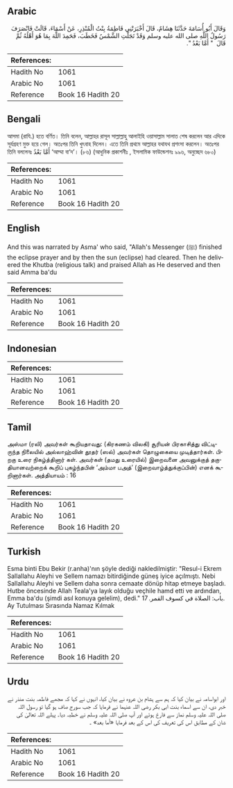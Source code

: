 ## Arabic


<div dir="rtl" lang="ar" style={{fontSize:'larger',backgroundColor:'#f8f9fa',padding:20}}>
وَقَالَ أَبُو أُسَامَةَ حَدَّثَنَا هِشَامٌ، قَالَ أَخْبَرَتْنِي فَاطِمَةُ بِنْتُ الْمُنْذِرِ، عَنْ أَسْمَاءَ، قَالَتْ فَانْصَرَفَ رَسُولُ اللَّهِ صلى الله عليه وسلم وَقَدْ تَجَلَّتِ الشَّمْسُ فَخَطَبَ، فَحَمِدَ اللَّهَ بِمَا هُوَ أَهْلُهُ ثُمَّ قَالَ ‏ "‏ أَمَّا بَعْدُ ‏"‏‏.‏
</div>
<div style={{backgroundColor:'#f8f9fa',padding:20, marginBottom: 10}}><table> <thead> <tr> <th>References:</th> <th></th> </tr> </thead> <tbody><tr><td>Hadith No</td><td>1061</td></tr><tr><td>Arabic No</td><td>1061</td></tr><tr><td>Reference</td><td>Book 16 Hadith 20</td></tr></tbody></table></div>

## Bengali


<div dir="ltr" lang="bn" style={{fontSize:'larger',backgroundColor:'#f8f9fa',padding:20}}>
আসমা (রাযি.) হতে বর্ণিত। তিনি বলেন, আল্লাহর রাসূল সাল্লাল্লাহু আলাইহি ওয়াসাল্লাম সালাত শেষ করলেন আর এদিকে সূর্যগ্রহণ মুক্ত হয়ে গেল। অতঃপর তিনি খুৎবাহ দিলেন। এতে তিনি প্রথমে আল্লাহর যথাযথ প্রশংসা করলেন। অতঃপর তিনি বললেনঃ أَمَّا بَعْدُ ‘আম্মা বা‘দ’। (৮৬) (আধুনিক প্রকাশনীঃ , ইসলামিক ফাউন্ডেশনঃ ৯৯৬, অনুচ্ছেদ ৬৮০)
</div>
<div style={{backgroundColor:'#f8f9fa',padding:20, marginBottom: 10}}><table> <thead> <tr> <th>References:</th> <th></th> </tr> </thead> <tbody><tr><td>Hadith No</td><td>1061</td></tr><tr><td>Arabic No</td><td>1061</td></tr><tr><td>Reference</td><td>Book 16 Hadith 20</td></tr></tbody></table></div>

## English


<div dir="ltr" lang="en" style={{fontSize:'larger',backgroundColor:'#f8f9fa',padding:20}}>
And this was narrated by Asma' who said, "Allah's Messenger (ﷺ) finished the eclipse prayer and by then the sun (eclipse) had cleared. Then he delivered the Khutba (religious talk) and praised Allah as He deserved and then said Amma ba'du
</div>
<div style={{backgroundColor:'#f8f9fa',padding:20, marginBottom: 10}}><table> <thead> <tr> <th>References:</th> <th></th> </tr> </thead> <tbody><tr><td>Hadith No</td><td>1061</td></tr><tr><td>Arabic No</td><td>1061</td></tr><tr><td>Reference</td><td>Book 16 Hadith 20</td></tr></tbody></table></div>

## Indonesian


<div dir="ltr" lang="id" style={{fontSize:'larger',backgroundColor:'#f8f9fa',padding:20}}>

</div>
<div style={{backgroundColor:'#f8f9fa',padding:20, marginBottom: 10}}><table> <thead> <tr> <th>References:</th> <th></th> </tr> </thead> <tbody><tr><td>Hadith No</td><td>1061</td></tr><tr><td>Arabic No</td><td>1061</td></tr><tr><td>Reference</td><td>Book 16 Hadith 20</td></tr></tbody></table></div>

## Tamil


<div dir="ltr" lang="ta" style={{fontSize:'larger',backgroundColor:'#f8f9fa',padding:20}}>
அஸ்மா (ரலி) அவர்கள் கூறியதாவது: (கிரகணம் விலகி) சூரியன் பிரகாசித்து விட்டிருந்த நிலையில் அல்லாஹ்வின் தூதர் (ஸல்) அவர்கள் தொழுகையை முடித்தார்கள். பிறகு உரை நிகழ்த்தினார் கள். அவர்கள் (தமது உரையில்) இறைவனை அவனுக்குத் தகுதியானவற்றைக் கூறிப் புகழ்ந்தபின் ‘அம்மா பஅத்’ (இறைவாழ்த்துக்குப்பின்) எனக் கூறினார்கள். அத்தியாயம் : 16
</div>
<div style={{backgroundColor:'#f8f9fa',padding:20, marginBottom: 10}}><table> <thead> <tr> <th>References:</th> <th></th> </tr> </thead> <tbody><tr><td>Hadith No</td><td>1061</td></tr><tr><td>Arabic No</td><td>1061</td></tr><tr><td>Reference</td><td>Book 16 Hadith 20</td></tr></tbody></table></div>

## Turkish


<div dir="ltr" lang="tr" style={{fontSize:'larger',backgroundColor:'#f8f9fa',padding:20}}>
Esma binti Ebu Bekir (r.anha)'nın şöyle dediği nakledilmiştir: "Resul-i Ekrem Sallallahu Aleyhi ve Sellem namazı bitirdiğinde güneş iyice açılmıştı. Nebi Sallallahu Aleyhi ve Sellem daha sonra cemaate dönüp hitap etmeye başladı. Hutbe öncesinde Allah Teala'ya layık olduğu veçhile hamd etti ve ardından, Emma ba'du (şimdi asıl konuya gelelim), dedi." باب: الصلاة في كسوف القمر. 17. Ay Tutulması Sırasında Namaz Kılmak
</div>
<div style={{backgroundColor:'#f8f9fa',padding:20, marginBottom: 10}}><table> <thead> <tr> <th>References:</th> <th></th> </tr> </thead> <tbody><tr><td>Hadith No</td><td>1061</td></tr><tr><td>Arabic No</td><td>1061</td></tr><tr><td>Reference</td><td>Book 16 Hadith 20</td></tr></tbody></table></div>

## Urdu


<div dir="rtl" lang="ur" style={{fontSize:'larger',backgroundColor:'#f8f9fa',padding:20}}>
اور ابواسامہ نے بیان کیا کہ ہم سے ہشام بن عروہ نے بیان کیا، انہوں نے کہا کہ مجھے فاطمہ بنت منذر نے خبر دی، ان سے اسماء بنت ابی بکر رضی اللہ عنہما نے فرمایا کہ جب سورج صاف ہو گیا تو رسول اللہ صلی اللہ علیہ وسلم نماز سے فارغ ہوئے اور آپ صلی اللہ علیہ وسلم نے خطبہ دیا۔ پہلے اللہ تعالیٰ کی شان کے مطابق اس کی تعریف کی اس کے بعد فرمایا «أما بعد» ۔
</div>
<div style={{backgroundColor:'#f8f9fa',padding:20, marginBottom: 10}}><table> <thead> <tr> <th>References:</th> <th></th> </tr> </thead> <tbody><tr><td>Hadith No</td><td>1061</td></tr><tr><td>Arabic No</td><td>1061</td></tr><tr><td>Reference</td><td>Book 16 Hadith 20</td></tr></tbody></table></div>